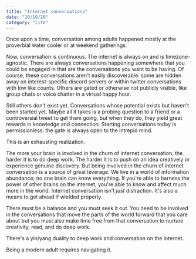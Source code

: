 ```yaml
---
title: "Internet conversations"
date: "10/10/20"
category: "life"
---
```


Once upon a time, conversation among adults happened mostly at the proverbial water cooler or at weekend gatherings.

Now, conversation is continuous. The internet is always on and is timezone-agnostic. There are always conversations happening somewhere that you could be engaged in that are the conversations you want to be having. Of course, these conversations aren't easily discoverable: some are hidden away on interest-specific discord servers or within twitter conversations with low like counts. Others are gated or otherwise not publicly visible, like group chats or voice chatter in a virtual happy hour.

Still others don't exist yet. Conversations whose potential exists but haven't been started yet. Maybe all it takes is a probing question to a friend or a controversial tweet to get them going, but when they do, they yield great rewards in knowledge and connection. Starting conversations today is permissionless: the gate is always open to the intrepid mind.

This is an exhausting realization.

The more your brain is involved in the churn of internet conversation, the harder it is to do deep work. The harder it is to push on an idea creatively or experience genuine discovery. But being involved in the churn of internet conversation is a source of great leverage. We live in a world of information abundance; no one brain can know everything. If you're able to harness the power of other brains on the internet, you're able to know and affect much more in the world. Internet conversation isn't *just* distraction. It's also a means to get ahead if wielded properly.

There must be a balance and you must seek it out. You need to be involved in the conversations that move the parts of the world forward that you care about but you must also make time free from that conversation to nurture creativity, read, and do deep work.

There's a yin/yang duality to deep work and conversation on the internet.

Being a modern adult requires navigating it.